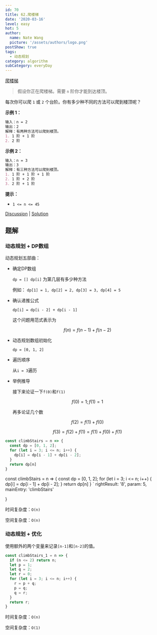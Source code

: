 ```yaml
---
id: 70
title: 62.爬楼梯
date: '2020-03-16'
level: easy
hot: 5
author:
  name: Nate Wang
  picture: '/assets/authors/logo.png'
postShow: true
tags:
  - 动态规划
category: algorithm
subCategory: everyDay
---
```



[爬楼梯](https://leetcode-cn.com/problems/climbing-stairs/description/)

> 假设你正在爬楼梯。需要 `n` 阶你才能到达楼顶。

每次你可以爬 `1` 或 `2` 个台阶。你有多少种不同的方法可以爬到楼顶呢？

**示例 1：**

```md
输入：n = 2
输出：2
解释：有两种方法可以爬到楼顶。
1. 1 阶 + 1 阶
2. 2 阶
```

**示例 2：**

```md
输入：n = 3
输出：3
解释：有三种方法可以爬到楼顶。
1. 1 阶 + 1 阶 + 1 阶
2. 1 阶 + 2 阶
3. 2 阶 + 1 阶 
```

**提示：**

- `1 <= n <= 45`


[Discussion](https://leetcode-cn.com/problems/climbing-stairs/comments/) | [Solution](https://leetcode-cn.com/problems/climbing-stairs/solution/)

## 题解

### 动态规划 + DP数组

动态规划五部曲：

- 确定DP数组

  `dp = [] dp[i]` 为第几层有多少种方法

   例如： `dp[1] = 1, dp[2] = 2, dp[3] = 3, dp[4] = 5`

- 确认递推公式

  `dp[i] = dp[i - 2] + dp[i - 1]`

  这个问题用范式表示为

  $$
  f(n) = f(n-1) + f(n-2)
  $$

- 动态规划数组初始化

  `dp = [0, 1, 2]`

- 遍历顺序

  从`i = 3`遍历

- 举例推导

  接下来论证一下`f(0)`和`f(1)`

  $$
  f(0) = 1;
  f(1) = 1
  $$

  再多论证几个数

  $$
  f(2) = f(1) + f(0)
  $$

  $$
  f(3) = f(2) + f(1) = f(1) + f(0) + f(1)
  $$


```js
const climbStairs = n => {
  const dp = [0, 1, 2];
  for (let i = 3; i <= n; i++) {
    dp[i] = dp[i - 1] + dp[i - 2];
  }
  return dp[n]
}
```

const climbStairs = n => {
  const dp = [0, 1, 2];
  for (let i = 3; i <= n; i++) {
    dp[i] = dp[i - 1] + dp[i - 2];
  }
  return dp[n]
}
`
  rightResult: '8',
  param: 5,
  mainEntry: 'climbStairs'

}

<PlayGround js={js} mode='algo' options={options1} /> 


时间复杂度：`O(n)`

空间复杂度：`O(n)`

### 动态规划 + 优化

使用额外的两个变量来记录`[n-1]`和`[n-2]`的值。

```js
const climbStairs_1 = n => {
  if (n <= 2) return n;
  let p = 1;
  let q = 2;
  let r = 0; 
  for (let i = 3; i <= n; i++) {
    r = p + q;
    p = q;
    q = r;
  }
  return r;
}
```

时间复杂度：`O(n)`

空间复杂度：`O(1)`

